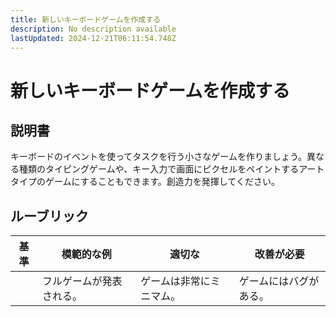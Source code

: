 ```yaml
---
title: 新しいキーボードゲームを作成する
description: No description available
lastUpdated: 2024-12-21T06:11:54.748Z
---
```


# 新しいキーボードゲームを作成する

## 説明書

キーボードのイベントを使ってタスクを行う小さなゲームを作りましょう。異なる種類のタイピングゲームや、キー入力で画面にピクセルをペイントするアートタイプのゲームにすることもできます。創造力を発揮してください。

## ルーブリック

| 基準 | 模範的な例                | 適切な                 | 改善が必要 |
| -------- | ------------------------ | ------------------------ | ----------------- |
|          | フルゲームが発表される。 | ゲームは非常にミニマム。 | ゲームにはバグがある。 |

